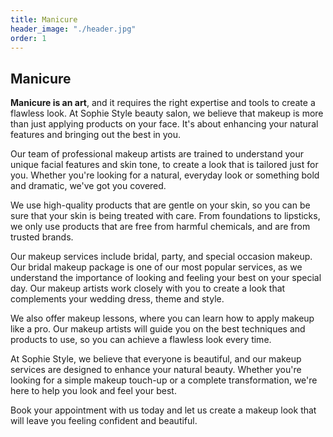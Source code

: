```yaml
---
title: Manicure
header_image: "./header.jpg"
order: 1
---
```


## Manicure

**Manicure is an art**, and it requires the right expertise and tools to create a flawless look. At Sophie Style beauty salon, we believe that makeup is more than just applying products on your face. It's about enhancing your natural features and bringing out the best in you.

Our team of professional makeup artists are trained to understand your unique facial features and skin tone, to create a look that is tailored just for you. Whether you're looking for a natural, everyday look or something bold and dramatic, we've got you covered.

We use high-quality products that are gentle on your skin, so you can be sure that your skin is being treated with care. From foundations to lipsticks, we only use products that are free from harmful chemicals, and are from trusted brands.

Our makeup services include bridal, party, and special occasion makeup. Our bridal makeup package is one of our most popular services, as we understand the importance of looking and feeling your best on your special day. Our makeup artists work closely with you to create a look that complements your wedding dress, theme and style.

We also offer makeup lessons, where you can learn how to apply makeup like a pro. Our makeup artists will guide you on the best techniques and products to use, so you can achieve a flawless look every time.

At Sophie Style, we believe that everyone is beautiful, and our makeup services are designed to enhance your natural beauty. Whether you're looking for a simple makeup touch-up or a complete transformation, we're here to help you look and feel your best.

Book your appointment with us today and let us create a makeup look that will leave you feeling confident and beautiful.
